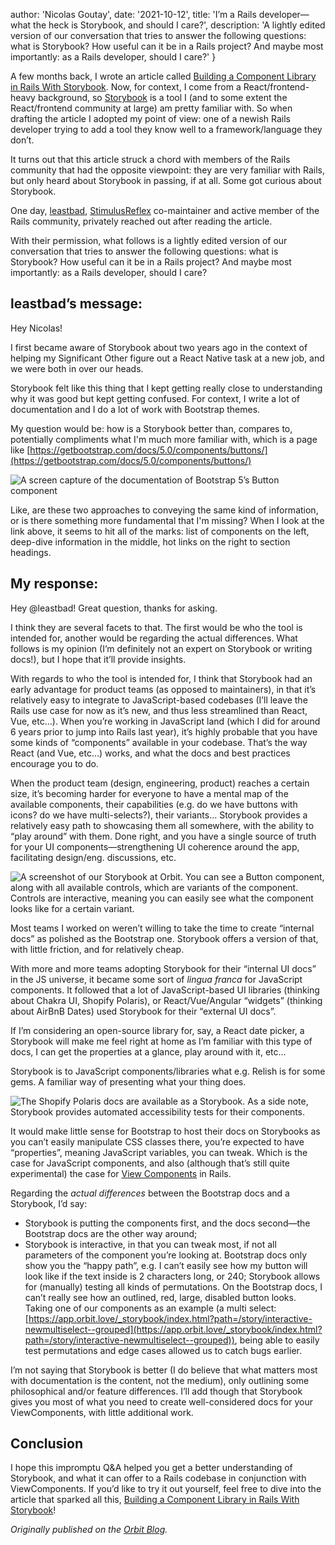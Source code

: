 
  author: 'Nicolas Goutay',
  date: '2021-10-12',
  title: 'I’m a Rails developer—what the heck is Storybook, and should I care?',
  description:
    'A lightly edited version of our conversation that tries to answer the following questions: what is Storybook? How useful can it be in a Rails project? And maybe most importantly: as a Rails developer, should I care?'
}


A few months back, I wrote an article called [Building a Component Library in Rails With Storybook](https://orbit.love/blog/building-a-component-library-in-rails-with-storybook). Now, for context, I come from a React/frontend-heavy background, so [Storybook](https://storybook.js.org/) is a tool I (and to some extent the React/frontend community at large) am pretty familiar with. So when drafting the article I adopted my point of view: one of a newish Rails developer trying to add a tool they know well to a framework/language they don’t.

It turns out that this article struck a chord with members of the Rails community that had the opposite viewpoint: they are very familiar with Rails, but only heard about Storybook in passing, if at all. Some got curious about Storybook.

One day, [leastbad](https://twitter.com/theleastbad), [StimulusReflex](https://docs.stimulusreflex.com/) co-maintainer and active member of the Rails community, privately reached out after reading the article.

With their permission, what follows is a lightly edited version of our conversation that tries to answer the following questions: what is Storybook? How useful can it be in a Rails project? And maybe most importantly: as a Rails developer, should I care?

## leastbad’s message:

Hey Nicolas!

I first became aware of Storybook about two years ago in the context of helping my Significant Other figure out a React Native task at a new job, and we were both in over our heads.

Storybook felt like this thing that I kept getting really close to understanding why it was good but kept getting confused. For context, I write a lot of documentation and I do a lot of work with Bootstrap themes.

My question would be: how is a Storybook better than, compares to, potentially compliments what I'm much more familiar with, which is a page like [https://getbootstrap.com/docs/5.0/components/buttons/](https://getbootstrap.com/docs/5.0/components/buttons/)

<Image src={bootstrapImage} alt="A screen capture of the documentation of Bootstrap 5’s Button component" />

Like, are these two approaches to conveying the same kind of information, or is there something more fundamental that I'm missing? When I look at the link above, it seems to hit all of the marks: list of components on the left, deep-dive information in the middle, hot links on the right to section headings.

## My response:

Hey @leastbad! Great question, thanks for asking.

I think they are several facets to that. The first would be who the tool is intended for, another would be regarding the actual differences. What follows is my opinion (I’m definitely not an expert on Storybook or writing docs!), but I hope that it’ll provide insights.

With regards to who the tool is intended for, I think that Storybook had an early advantage for product teams (as opposed to maintainers), in that it’s relatively easy to integrate to JavaScript-based codebases (I’ll leave the Rails use case for now as it’s new, and thus less streamlined than React, Vue, etc…). When you’re working in JavaScript land (which I did for around 6 years prior to jump into Rails last year), it’s highly probable that you have some kinds of “components” available in your codebase. That’s the way React (and Vue, etc…) works, and what the docs and best practices encourage you to do.

When the product team (design, engineering, product) reaches a certain size, it’s becoming harder for everyone to have a mental map of the available components, their capabilities (e.g. do we have buttons with icons? do we have multi-selects?), their variants… Storybook provides a relatively easy path to showcasing them all somewhere, with the ability to “play around” with them. Done right, and you have a single source of truth for your UI components—strengthening UI coherence around the app, facilitating design/eng. discussions, etc.

<Image src={storybookImage} alt="A screenshot of our Storybook at Orbit. You can see a Button component, along with all available controls, which are variants of the component. Controls are interactive, meaning you can easily see what the component looks like for a certain variant." />

Most teams I worked on weren’t willing to take the time to create “internal docs” as polished as the Bootstrap one. Storybook offers a version of that, with little friction, and for relatively cheap.

With more and more teams adopting Storybook for their “internal UI docs” in the JS universe, it became some sort of _lingua franca_ for JavaScript components. It followed that a lot of JavaScript-based UI libraries (thinking about Chakra UI, Shopify Polaris), or React/Vue/Angular “widgets” (thinking about AirBnB Dates) used Storybook for their “external UI docs”.

If I’m considering an open-source library for, say, a React date picker, a Storybook will make me feel right at home as I’m familiar with this type of docs, I can get the properties at a glance, play around with it, etc…

Storybook is to JavaScript components/libraries what e.g. Relish is for some gems. A familiar way of presenting what your thing does.

<Image src={polarisImage} alt="The Shopify Polaris docs are available as a Storybook. As a side note, Storybook provides automated accessibility tests for their components." />

It would make little sense for Bootstrap to host their docs on Storybooks as you can’t easily manipulate CSS classes there, you’re expected to have “properties”, meaning JavaScript variables, you can tweak. Which is the case for JavaScript components, and also (although that’s still quite experimental) the case for [View Components](https://viewcomponent.org/) in Rails.

Regarding the _actual differences_ between the Bootstrap docs and a Storybook, I’d say:

- Storybook is putting the components first, and the docs second—the Bootstrap docs are the other way around;
- Storybook is interactive, in that you can tweak most, if not all parameters of the component you’re looking at. Bootstrap docs only show you the “happy path”, e.g. I can’t easily see how my button will look like if the text inside is 2 characters long, or 240;
Storybook allows for (manually) testing all kinds of permutations. On the Bootstrap docs, I can’t really see how an outlined, red, large, disabled button looks. Taking one of our components as an example (a multi select: [https://app.orbit.love/_storybook/index.html?path=/story/interactive-newmultiselect--grouped](https://app.orbit.love/_storybook/index.html?path=/story/interactive-newmultiselect--grouped)), being able to easily test permutations and edge cases allowed us to catch bugs earlier.

I’m not saying that Storybook is better (I do believe that what matters most with documentation is the content, not the medium), only outlining some philosophical and/or feature differences. I’ll add though that Storybook gives you most of what you need to create well-considered docs for your ViewComponents, with little additional work.

## Conclusion

I hope this impromptu Q&A helped you get a better understanding of Storybook, and what it can offer to a Rails codebase in conjunction with ViewComponents. If you’d like to try it out yourself, feel free to dive into the article that sparked all this, [Building a Component Library in Rails With Storybook](https://orbit.love/blog/building-a-component-library-in-rails-with-storybook)!

_Originally published on the [Orbit Blog](https://orbit.love/blog/im-a-rails-developer-what-the-heck-is-storybook-and-should-i-care)._
